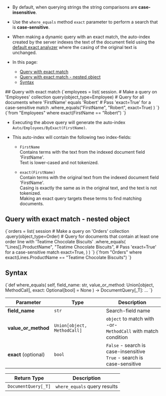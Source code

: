 
<Admonition type="note" title="">

* By default, when querying strings the string comparisons are **case-insensitive**.

* Use the `where_equals` method `exact` parameter to perform a search that is **case-sensitive**.

* When making a dynamic query with an exact match, the auto-index created by the server indexes 
  the text of the document field using the [default exact analyzer](../../../../indexes/using-analyzers.mdx#ravendb) 
  where the casing of the original text is unchanged.

* In this page:
    * [Query with exact match](../../../../client-api/session/querying/text-search/exact-match-query.mdx#query-with-exact-match)
    * [Query with exact match - nested object](../../../../client-api/session/querying/text-search/exact-match-query.mdx#query-with-exact-match---nested-object)
    * [Syntax](../../../../client-api/session/querying/text-search/exact-match-query.mdx#syntax)

</Admonition>
## Query with exact match

<Admonition type="note" title="">

<Tabs groupId='languageSyntax'>
<TabItem value="Query" label="Query">
<CodeBlock language="python">
{`employees = list(
    session.
    # Make a query on 'Employees' collection
    query(object_type=Employee)
    # Query for all documents where 'FirstName' equals 'Robert'
    # Pass 'exact=True' for a case-sensitive match
    .where_equals("FirstName", "Robert", exact=True)
)
`}
</CodeBlock>
</TabItem>
<TabItem value="RQL" label="RQL">
<CodeBlock language="sql">
{`from "Employees"
where exact(FirstName == "Robert")
`}
</CodeBlock>
</TabItem>
</Tabs>

</Admonition>

* Executing the above query will generate the auto-index `Auto/Employees/ByExact(FirstName)`.

* This auto-index will contain the following two index-fields:
  
  * `FirstName`  
    Contains terms with the text from the indexed document field 'FirstName'.  
    Text is lower-cased and not tokenized.  

  * `exact(FirstName)`  
    Contain terms with the original text from the indexed document field 'FirstName'.  
    Casing is exactly the same as in the original text, and the text is not tokenized.  
    Making an exact query targets these terms to find matching documents.



## Query with exact match - nested object

<Admonition type="note" title="">

<Tabs groupId='languageSyntax'>
<TabItem value="Query" label="Query">
<CodeBlock language="python">
{`orders = list(
    session
    # Make a query on 'Orders' collection
    .query(object_type=Order)
    # Query for documents that contain at least one order line with 'Teatime Chocolate Biscuits'
    .where_equals(
        "Lines[].ProductName",
        "Teatime Chocolate Biscuits",
        # Pass 'exact=True' for a case-sensitive match
        exact=True,
    )
)
`}
</CodeBlock>
</TabItem>
<TabItem value="RQL" label="RQL">
<CodeBlock language="sql">
{`from "Orders" 
where exact(Lines.ProductName == "Teatime Chocolate Biscuits")
`}
</CodeBlock>
</TabItem>
</Tabs>

</Admonition>



## Syntax

<TabItem value="syntax" label="syntax">
<CodeBlock language="python">
{`def where_equals(
    self, field_name: str, value_or_method: Union[object, MethodCall], exact: Optional[bool] = None
) -> DocumentQuery[_T]: ...
`}
</CodeBlock>
</TabItem>

| Parameter     | Type                       | Description                                                  |
|---------------|----------------------------|--------------------------------------------------------------|
| **field_name** | `str` | Search-field name |
| **value_or_method** | `Union[object, MethodCall]` | `object` to match with <br/>-or-<br/>`MethodCall` with match condition |
| **exact** (optional) | `bool` | `False` - search is case-insensitive<br/>`True` - search is case-sensitive |

| Return Type | Description |
| ------------- | ----- |
| `DocumentQuery[_T]` | `where_equals` query results |




